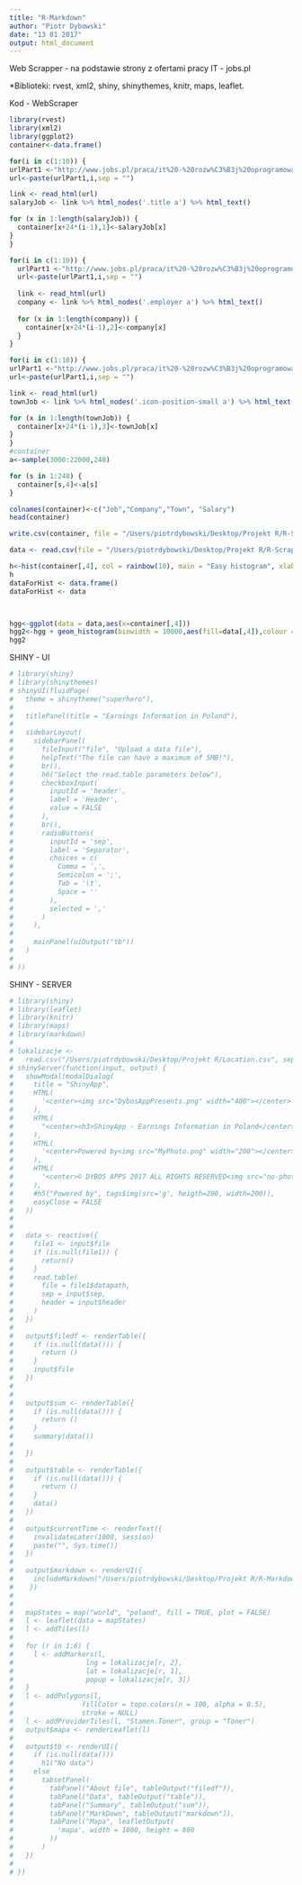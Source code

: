 ```yaml
---
title: "R-Markdown"
author: "Piotr Dybowski"
date: "13 01 2017"
output: html_document
---
```


Web Scrapper - na podstawie strony z ofertami pracy IT - jobs.pl

*Biblioteki: rvest, xml2, shiny, shinythemes, knitr, maps, leaflet.

Kod - WebScraper
```r
library(rvest)
library(xml2)
library(ggplot2)
container<-data.frame()

for(i in c(1:10)) {
urlPart1 <-"http://www.jobs.pl/praca/it%20-%20rozw%C3%B3j%20oprogramowania;t,111/p-"
url<-paste(urlPart1,i,sep = "")

link <- read_html(url)
salaryJob <- link %>% html_nodes('.title a') %>% html_text()

for (x in 1:length(salaryJob)) {
  container[x+24*(i-1),1]<-salaryJob[x]
}
}

for(i in c(1:10)) {
  urlPart1 <-"http://www.jobs.pl/praca/it%20-%20rozw%C3%B3j%20oprogramowania;t,111/p-"
  url<-paste(urlPart1,i,sep = "")
  
  link <- read_html(url)
  company <- link %>% html_nodes('.employer a') %>% html_text()
  
  for (x in 1:length(company)) {
    container[x+24*(i-1),2]<-company[x]
  }
}

for(i in c(1:10)) {
urlPart1 <-"http://www.jobs.pl/praca/it%20-%20rozw%C3%B3j%20oprogramowania;t,111/p-"
url<-paste(urlPart1,i,sep = "")

link <- read_html(url)
townJob <- link %>% html_nodes('.icon-position-small a') %>% html_text()

for (x in 1:length(townJob)) {
  container[x+24*(i-1),3]<-townJob[x]
}
}
#container
a<-sample(3000:22000,248)

for (s in 1:248) {
  container[s,4]<-a[s]
}

colnames(container)<-c("Job","Company","Town", "Salary")
head(container)

write.csv(container, file = "/Users/piotrdybowski/Desktop/Projekt R/R-Scraper.csv",row.names=TRUE)

data <- read.csv(file = "/Users/piotrdybowski/Desktop/Projekt R/R-Scraper.csv")

h<-hist(container[,4], col = rainbow(10), main = "Easy histogram", xlab = "Salary")
h
dataForHist <- data.frame()
dataForHist <- data



hgg<-ggplot(data = data,aes(x=container[,4]))
hgg2<-hgg + geom_histogram(binwidth = 10000,aes(fill=data[,4]),colour = "black") + xlab(colnames(data)[4]) + ylab("Count")
hgg2

```


SHINY - UI

```r
# library(shiny)
# library(shinythemes)
# shinyUI(fluidPage(
#   theme = shinytheme("superhero"),
#   
#   titlePanel(title = "Earnings Information in Poland"),
#   
#   sidebarLayout(
#     sidebarPanel(
#       fileInput("file", "Upload a data file"),
#       helpText("The file can have a maximum of 5MB!"),
#       br(),
#       h6("Select the read.table parameters below"),
#       checkboxInput(
#         inputId = 'header',
#         label = 'Header',
#         value = FALSE
#       ),
#       br(),
#       radioButtons(
#         inputId = 'sep',
#         label = 'Separator',
#         choices = c(
#           Comma = ',',
#           Semicolon = ';',
#           Tab = '\t',
#           Space = ''
#         ),
#         selected = ','
#       )
#     ),
#     
#     mainPanel(uiOutput("tb"))
#   )
#   
# ))

```


SHINY - SERVER

```r
# library(shiny)
# library(leaflet)
# library(knitr)
# library(maps)
# library(markdown)
# 
# lokalizacje <-
#   read.csv("/Users/piotrdybowski/Desktop/Projekt R/Location.csv", sep = ",")
# shinyServer(function(input, output) {
#   showModal(modalDialog(
#     title = "ShinyApp",
#     HTML(
#       '<center><img src="DybosAppPresents.png" width="400"></center>'
#     ),
#     HTML(
#       "<center><h3>ShinyApp - Earnings Information in Poland</center>"
#     ),
#     HTML(
#       '<center>Powered by<img src="MyPhoto.png" width="200"></center>'
#     ),
#     HTML(
#       '<center>© DYBOS APPS 2017 ALL RIGHTS RESERVED<img src="no-photo.png" width="100"></center>'
#     ),
#     #h5("Powered by", tags$img(src='g', heigth=200, width=200)),
#     easyClose = FALSE
#   ))
#   
#   
#   data <- reactive({
#     file1 <- input$file
#     if (is.null(file1)) {
#       return()
#     }
#     read.table(
#       file = file1$datapath,
#       sep = input$sep,
#       header = input$header
#     )
#   })
#   
#   output$filedf <- renderTable({
#     if (is.null(data())) {
#       return ()
#     }
#     input$file
#   })
#   
#   
#   output$sum <- renderTable({
#     if (is.null(data())) {
#       return ()
#     }
#     summary(data())
#     
#   })
#   
#   output$table <- renderTable({
#     if (is.null(data())) {
#       return ()
#     }
#     data()
#   })
#   
#   output$currentTime <- renderText({
#     invalidateLater(1000, session)
#     paste("", Sys.time())
#   })
#   
#   output$markdown <- renderUI({
#     includeMarkdown("/Users/piotrdybowski/Desktop/Projekt R/R-Markdown.Rmd")
#    })
#   
#   
#   mapStates = map("world", "poland", fill = TRUE, plot = FALSE)
#   l <- leaflet(data = mapStates)
#   l <- addTiles(l)
#   
#   for (r in 1:6) {
#     l <- addMarkers(l,
#                  lng = lokalizacje[r, 2],
#                  lat = lokalizacje[r, 1],
#                  popup = lokalizacje[r, 3])
#   }
#   l <- addPolygons(l,
#                 fillColor = topo.colors(n = 100, alpha = 0.5),
#                 stroke = NULL)
#   l <- addProviderTiles(l, "Stamen.Toner", group = "Toner")
#   output$mapa <- renderLeaflet(l)
#   
#   output$tb <- renderUI({
#     if (is.null(data()))
#       h1("No data")
#     else
#       tabsetPanel(
#         tabPanel("About file", tableOutput("filedf")),
#         tabPanel("Data", tableOutput("table")),
#         tabPanel("Summary", tableOutput("sum")),
#         tabPanel("MarkDown", tableOutput("markdown")),
#         tabPanel("Mapa", leafletOutput(
#           'mapa', width = 1000, height = 800
#         ))
#       )
#   })
#   
# })
```















